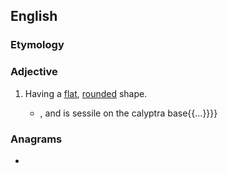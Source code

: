 ==English==

===Etymology===
{{etyl|grc|en}} {{m|grc|δίσκος||disc}} {{suffix|en||form}}

===Adjective===
{{en-adj}}

# {{lb|en|botany}} Having a [[flat]], [[rounded]] shape.
#* {{RQ:Schuster Hepaticae|volume=V|page=5|text=The sporophyte foot is also characteristic: it is very broad and more or less lenticular or '''disciform''', as broad or broader than the calyptra stalk{{...}}, and is sessile on the calyptra base{{...}}}}

===Anagrams===
* {{anagrams|en|a=cdfiimors|formicids}}